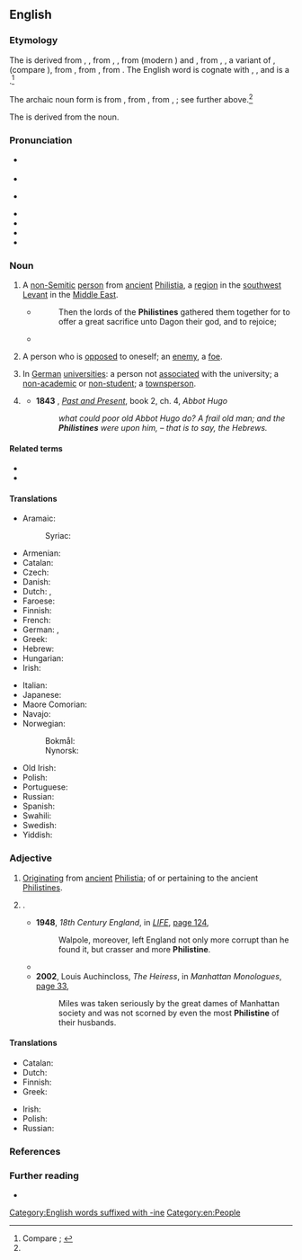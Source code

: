 {{also|philistine}}
==English==
{{was wotd|2009|January|16}}

===Etymology===
The {{glossary|noun}} is derived from {{inh|en|enm|Philistyne}}, {{m|enm|Philisten}}{{nb...|Palestine, Palisten, Phylestyne, Phylysteyn|otherforms=1}}, from {{inh|en|ang|Filistina}}, {{m|ang|Fillestina|pos={{glossary|genitive}} {{glossary|plural}}}}, from {{der|en|fro|Philistin}} (modern {{cog|fr|Philistin}}) and {{der|en|LL.|Philistinus}}, from {{der|en|grc-koi|Φυλιστῖνοι}}, {{m|en|grc-koi|Παλαιστῖνοι}}, a variant of {{m|grc-koi|Φυλιστιιμ}}, {{m|grc-koi|Φυλιστιείμ}} (compare {{cog|gkm|Φιλιστιείμ}}), from {{der|en|he|פְּלִשְׁתִּים|tr=p'lishtím|pos=plural noun}}, from {{m|he|פְּלִשְׁתִּי|tr=p'lishtí|t=Philistine|pos=adjective}}, from {{m|he|פְּלֶשֶׁת|tr=p'léshet|t=Philistia}}. The English word is cognate with {{cog|akk||tr=Palastu}}, {{m|akk||tr=Pilistu}}, and is a {{doublet|en|Palestine|nocap=1}}.<ref name="OED">Compare {{R:OED Online|pos=n.'' and ''adj|id=142435|date=March 2006|nodot=1}}; {{R:Lexico|alt=Philistine{{sup|2}}|pos=n}}</ref>

The archaic noun {{glossary|plural}} form {{m|en|Philistim}} is from {{inh|en|enm|Philistiim}}{{nb...|Filistym, Philistieem, Philistiym|otherforms=1}}, from {{der|en|LL.|Philisthiim}}, from {{der|en|grc-koi|Φυλιστιιμ}}, {{m|grc-koi|Φυλιστιείμ}}; see further above.<ref name="OED"/>

The {{glossary|adjective}} is derived from the noun.

===Pronunciation===
* {{a|RP}} {{IPA|en|/ˈfɪlɪstaɪn/}}
* {{audio|en|LL-Q1860 (eng)-I learned some phrases-philistine.wav|Audio (RP)}}
* {{a|GA}} {{IPA|en|/ˈfɪlɪˌstaɪn/|/-lə-/|/-stin/|/fɪˈlɪstin/}}
* {{audio|en|En-us-Philistine.ogg|Audio (GA)}}
* {{audio|en|En-us-Philistine-3.ogg|Audio (GA)}}
* {{audio|en|En-au-Philistine.ogg|Audio (AU)}}
* {{hyphenation|en|Phi|list|ine}}

===Noun===
{{en-noun|s|Philistim|pl2qual=archaic}}

# {{lb|en|historical}} A [[non-]][[Semitic]] [[person]] from [[ancient#Adjective|ancient]] [[Philistia]], a [[region]] in the [[southwest]] [[Levant]] in the [[Middle East]].
#: {{synonyms|en|Philistee|q1=obsolete|Philistian|q2=archaic, rare}}
#* {{RQ:Authorized Version|Judges|16|23}}
#*: Then the lords of the '''Philistines''' gathered them together for to offer a great sacrifice unto Dagon their god, and to rejoice;
#* {{quote-book|en|year=1898|author={{w|Winston Churchill (novelist)|Winston Churchill}}
|title={{w|The Celebrity}}|chapter=2
|passage=Sunning himself on the board steps, I saw for the first time Mr. Farquhar Fenelon Cooke. He was dressed out in broad gaiters and bright tweeds, like an English tourist, and his face might have belonged to Dagon, idol of the '''Philistines'''.}}
# {{lb|en|figurative|frequently|humorous|usually|in the plural}} A person who is [[opposed#Adjective|opposed]] to oneself; an [[enemy]], a [[foe]].
# {{lb|en|college slang|historical}} In [[German#Adjective|German]] [[university|universities]]: a person not [[associate#Verb|associated]] with the university; a [[nonacademic|non-academic]] or [[nonstudent|non-student]]; a [[townsperson]].
# {{alternative case form of|en|philistine|t=a [[person]] who is [[ignorant]] or [[uneducated]]; specifically, a person who [[lack#Verb|lacks]] [[appreciation]] of or is [[antagonistic]] towards [[art]] or [[culture#Noun|culture]], and who has [[pedestrian#Adjective|pedestrian]] [[taste#Noun|tastes]]}}
#: {{ux|en|It is Shakespearean, you '''Philistine'''!}}
#* '''1843''' {{w|Thomas Carlyle}}, ''[[:w:Past and Present (book)|Past and Present]]'', book 2, ch. 4, ''Abbot Hugo''
#*: ''what could poor old Abbot Hugo do? A frail old man; and the '''Philistines''' were upon him, – that is to say, the Hebrews.''

====Related terms====
* {{l|en|Palestine}}
* {{l|en|Philistia}}

====Translations====
{{trans-top|non-Semitic person from ancient Philistia}}
* Aramaic:
*: Syriac: {{t|syc|ܦܠܫܬܝ̈ܐ}}
* Armenian: {{t|hy|փղշտացի}}
* Catalan: {{t|ca|filisteu}}
* Czech: {{t|cs|Filištín|m}}
* Danish: {{t|da|filister}}
* Dutch: {{t+|nl|Filistijn|m}}, {{t|nl|Filistijnse|f}}
* Faroese: {{t|fo|filistari|m}}
* Finnish: {{t+|fi|filistealainen}}
* French: {{t+|fr|Philistin}}
* German: {{t+|de|Philister|m}}, {{t|de|Philisterin|f}}
* Greek: {{t|el|Φιλισταίος|m}}
* Hebrew: {{t|he|פלשתי|m|tr=P'lishti}}
* Hungarian: {{t+|hu|filiszteus}}
* Irish: {{t|ga|Filistíneach|m}}
{{trans-mid}}
* Italian: {{t+|it|filisteo|m}}
* Japanese: {{t|ja|ペリシテ人|tr=ペリシテじん, perishite-jin}}
* Maore Comorian: {{t|swb|Mufilistini|c1}}
* Navajo: {{t|nv|Filístiya diné}}
* Norwegian:
*: Bokmål: {{t+|nb|filister|m}}
*: Nynorsk: {{t|nn|filistar|m}}
* Old Irish: {{t|sga|filistín|m}}
* Polish: {{t+|pl|Filistyn|m}}
* Portuguese: {{t|pt|filisteu|m}}
* Russian: {{t+|ru|филисти́млянин|m}}
* Spanish: {{t+|es|filisteo}}
* Swahili: {{t|sw|Mfilisti}}
* Swedish: {{t+|sv|filisté|c}}
* Yiddish: {{t|yi|פּלשתּי|m|tr=plishti}}
{{trans-bottom}}

===Adjective===
{{en-adj}}

# {{lb|en|historical}} [[originate|Originating]] from [[ancient#Adjective|ancient]] [[Philistia]]; of or pertaining to the ancient [[Philistine#Noun|Philistines]].
#: {{synonyms|en|Philistian|q1=archaic, rare}}
# {{alternative case form of|en|philistine|t=[[ignorant]] or [[uneducated]]; specifically, [[lack#Verb|lacking]] [[appreciation]] for or [[antagonistic]] towards [[art]] or [[culture#Noun|culture]], and having [[pedestrian#Adjective|pedestrian]] [[taste#Noun|tastes]]}}.
#* '''1948''', ''18th Century England'', in ''[[w:Life (magazine)|LIFE]]'', [https://books.google.com/books?id=HUgEAAAAMBAJ&pg=PA124&dq=%22more%7Cmost+Philistine%22&hl=en&sa=X&ei=jEzjU4f3GYLe8AWEjILgDw&redir_esc=y#v=onepage&q=%22more%7Cmost%20Philistine%22&f=false page 124],
#*: Walpole, moreover, left England not only more corrupt than he found it, but crasser and more '''Philistine'''.
#* {{quote-book|en|year=1991|author=Nick Doll|title=Canoeist's Guide to the North East|page=25|url=https://books.google.com/books?id=FtcYIpq6KtoC&pg=PA25&dq=%22more%7Cmost+Philistine%22&hl=en&sa=X&ei=jEzjU4f3GYLe8AWEjILgDw&redir_esc=y#v=onepage&q=%22more%7Cmost%20Philistine%22&f=false|passage=Visitors to the area are strongly recommended to have a look around the castle, for even the most '''Philistine''' of wild water canoeists cannot fail to be impressed by the enormous armoury, fine paintings and wonderful furnishings that seem to outclass all other museums and castles in the North East.}}
#* '''2002''', Louis Auchincloss, ''The Heiress'', in ''Manhattan Monologues'', [https://books.google.com/books?id=HKgJpl-7oMcC&pg=PT44&dq=%22more%7Cmost+Philistine%22&hl=en&sa=X&ei=jEzjU4f3GYLe8AWEjILgDw&redir_esc=y#v=onepage&q=%22more%7Cmost%20Philistine%22&f=false page 33],
#*: Miles was taken seriously by the great dames of Manhattan society and was not scorned by even the most '''Philistine''' of their husbands.

====Translations====
{{trans-top|originating from ancient Philistia; of or pertaining to the ancient Philistines}}
* Catalan: {{t|ca|filisteu}}
* Dutch: {{t|nl|Filistijns}}
* Finnish: {{t+|fi|filistealainen}}
* Greek: {{t|el|φιλισταϊκός|m}}
{{trans-mid}}
* Irish: {{t|ga|Filistíneach}}
* Polish: {{t+|pl|filistyński|m}}
* Russian: {{t+|ru|филисти́мский}}
{{trans-bottom}}

===References===
<references/>

===Further reading===
* {{pedia|Philistines}}

[[Category:English words suffixed with -ine]]
[[Category:en:People]]